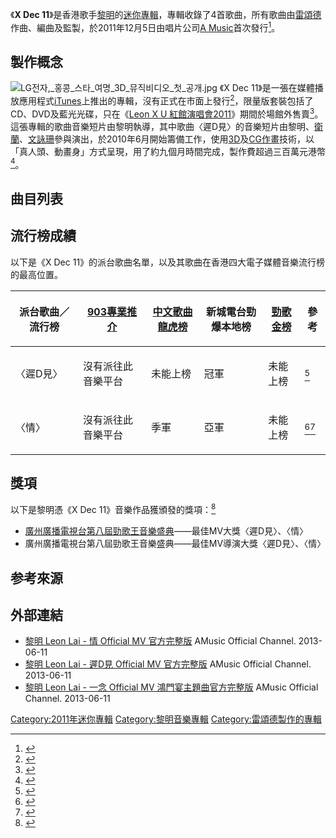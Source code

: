 {{Infobox album
| name       = X Dec 11
| original_name  = 
| type       = EP
| artist     = [[黎明|黎明]]
| cover      = 黎明_X_Dec_11唱片封面.jpg
| alt        = 《X Dec 11》的唱片專輯封面
| released   = 2011年12月5日
| format     = [[數碼音樂下載|數碼音樂下載]]
| recorded   = 2011年
| studio     = 
| genre      = 流行音樂
| length     = {{Duration|m=15|s=29}}
| language   = 粵語
| label      = A Music
| producer   = 雷頌德
| chronology = 黎明
| prev_title = [[烟火_(黎明專輯)|-{烟}-火]]
| prev_year  = 2010
| next_title = [[黎明音樂大全101|黎明音樂大全101]]
| next_year  = 2011
}}

《'''X Dec 11'''》是香港歌手[[黎明|黎明]]的[[迷你專輯|迷你專輯]]，專輯收錄了4首歌曲，所有歌曲由[[雷頌德|雷頌德]]作曲、編曲及監製，於2011年12月5日由唱片公司[[東亞唱片_(製作)|A Music]]首次發行<ref>{{Cite book | author = 陳怡東| title = 當世事再沒完美：香港流行樂壇1974-2013 | location = 北京 | publisher = 法律出版社 | date = 2015 | pages = 324 | ISBN = 7511880754 |language = zh-hans}}</ref>。

==製作概念==
[[File:LG전자,_홍콩_스타_여명_3D_뮤직비디오_첫_공개.jpg|thumb]]
《X Dec 11》是一張在媒體播放應用程式[[iTunes|iTunes]]上推出的專輯，沒有正式在市面上發行<ref>{{Cite web|url = http://news.cntv.cn/20111104/108702.shtml|title = 黎明新碟市面不銷售 個唱拒跳熱舞招呼觀眾|date = 2011-11-04|publisher = 中國網絡電視台|language = zh-hans|accessdate = 2022-04-04|archive-url = https://web.archive.org/web/20190609063223/http://news.cntv.cn/20111104/108702.shtml|archive-date = 2019-06-09|dead-url = yes}}</ref>，限量版套裝包括了CD、DVD及藍光光碟，只在《[[Leon_X_U_紅館演唱會2011|Leon X U 紅館演唱會2011]]》期間於場館外售賣<ref>{{cite news|language = zh|url = https://orientaldaily.on.cc/cnt/entertainment/20111104/00282_042.html|title = 黎明拒再講婚變︰等法官判決|publisher = 東方日報|date = 2011-11-04|accessdate = 2022-04-04|archive-url = https://web.archive.org/web/20191113114149/https://orientaldaily.on.cc/cnt/entertainment/20111104/00282_042.html|archive-date = 2019-11-13|dead-url =no}}</ref>。這張專輯的歌曲音樂短片由黎明執導，其中歌曲〈遲D見〉的音樂短片由黎明、[[衛蘭|衛蘭]]、[[文詠珊|文詠珊]]參與演出，於2010年6月開始籌備工作，使用[[三維空間|3D]]及[[CG作畫|CG作畫]]技術，以「真人頭、動畫身」方式呈現，用了約九個月時間完成，製作費超過三百萬元港幣<ref>{{cite news |language = zh |url = https://orientaldaily.on.cc/cnt/entertainment/20110413/00282_010.html |title = 黎明掟300萬剪走JM金Bra |publisher = 東方日報 |date = 2011-04-13 |accessdate = 2022-04-04 |archive-url = https://web.archive.org/web/20210807120355/https://orientaldaily.on.cc/cnt/entertainment/20110413/00282_010.html |archive-date = 2021-08-07 |dead-url = no }}</ref>。

==曲目列表==
{{Tracklist
| collapsed = 
| headline = CD
| total_length = 15:29

| all_music = 雷頌德
| all_arranger = 雷頌德
| all_producer = 雷頌德

| title1 = 情
| lyrics1 = [[林夕|林夕]]
| longnote1 = 
| length1 = 4:08

| title2 = 遲D見
| lyrics2 = [[陳詠謙|陳詠謙]]
| longnote2 = 
| length2 = 3:40

| title3 = 一念
| lyrics3 = [[姚謙|姚謙]]
| longnote3 = 電影《[[鴻門宴_(電影)|鴻門宴]]》主題曲
| length3 = 4:03

| title4 = See You Later
| lyrics4 = [[黎明|L.L.]]
| longnote4 = 〈遲D見〉國語版
| length4 = 3:38
}}

{{Tracklist
| headline = DVD
| extra_column = 導演

| title1 = 情
| note1 = 音樂短片
| extra1 = L.L.
| title2 = 遲D見
| note2 = 音樂錄短片
| extra2 = L.L.
| title3 = 一念
| note3 = 音樂錄短片
| extra3 = L.L.
| title4 = See You Later
| note4 = 音樂錄短片
| extra4 = L.L.
}}

{{Tracklist
| headline = BD
| extra_column = 導演

| title1 = 情
| note1 = 3D／2D
| extra1 = L.L.
| title2 = 遲D見
| note2 = 3D／2D
| extra2 = L.L.
| title3 = See You Later
| note3 = 3D／2D
| extra3 = L.L.
}}

==流行榜成績==
以下是《X Dec 11》的派台歌曲名單，以及其歌曲在香港四大電子媒體音樂流行榜的最高位置。
{| class="wikitable" align="center"
|-
! 派台歌曲／流行榜 !! [[903專業推介|903專業推介]] !! [[中文歌曲龍虎榜|中文歌曲龍虎榜]] !! 新城電台勁爆本地榜 !! [[勁歌金榜|勁歌金榜]]!! 參考
|-
|〈遲D見〉||沒有派往此音樂平台||未能上榜||冠軍||未能上榜||<ref>{{Cite web |url = http://www.lemonmusic.com.hk/chart20110702.htm |title = 2011年第27週新城勁爆本地榜 |date = 2011-07-02 |publisher = 檸音樂歌詞網 |language = zh |accessdate = 2019-03-21 |archive-url = https://web.archive.org/web/20160406002717/http://www.lemonmusic.com.hk/chart20110702.htm |archive-date = 2016-04-06 |dead-url = no }}</ref>
|-
|〈情〉||沒有派往此音樂平台||季軍||亞軍||未能上榜||<ref>{{Cite web |url = http://www.lemonmusic.com.hk/chart20120128.htm |title = 2012年第4週香港電台中文歌曲龍虎榜 |date = 2012-01-28 |publisher = 檸音樂歌詞網 |language = zh |accessdate = 2019-11-13 |archive-url = https://web.archive.org/web/20160405205858/http://www.lemonmusic.com.hk/chart20120128.htm |archive-date = 2016-04-05 |dead-url = no }}</ref><ref>{{Cite web |url = http://www.lemonmusic.com.hk/chart20111217.htm |title = 2011年第51週新城勁爆本地榜 |date = 2011-12-17 |publisher = 檸音樂歌詞網 |language = zh |accessdate = 2019-11-13 |archive-url = https://web.archive.org/web/20160405213800/http://www.lemonmusic.com.hk/chart20111217.htm |archive-date = 2016-04-05 |dead-url = no }}</ref>
|}

==獎項==
以下是黎明憑《X Dec 11》音樂作品獲頒發的獎項：<ref>{{Cite web|url = http://ent.sina.com.cn/y/2011-11-19/15543485379.shtml|title = 勁歌王頒獎禮揭曉|publisher = 新浪音樂|date = 2011-11-19|language = zh-hans|accessdate = 2022-04-03|archive-url = https://web.archive.org/web/20160304142339/http://ent.sina.com.cn/y/2011-11-19/15543485379.shtml|archive-date = 2016-03-04|dead-url = no}}</ref>
*[[廣州廣播電視台|廣州廣播電視台]][[第8屆「勁歌王」全球華人樂壇音樂盛典獲獎名單|第八屆勁歌王音樂盛典]]——最佳MV大獎〈遲D見〉、〈情〉
*廣州廣播電視台第八屆勁歌王音樂盛典——最佳MV導演大獎〈遲D見〉、〈情〉

== 参考來源 ==
{{reflist}}

==外部連結==
*[https://www.youtube.com/watch?v=nm7dyUTk7II/ 黎明 Leon Lai - 情 Official MV 官方完整版] AMusic Official Channel. 2013-06-11
*[https://www.youtube.com/watch?v=i31aUBtRCbE/ 黎明 Leon Lai - 遲D見 Official MV 官方完整版] AMusic Official Channel. 2013-06-11
*[https://www.youtube.com/watch?v=lg0R4XhcJvE/ 黎明 Leon Lai - 一念 Official MV 鴻門宴主題曲官方完整版] AMusic Official Channel. 2013-06-11

{{portal bar|音樂}}
{{黎明}}
[[Category:2011年迷你專輯|Category:2011年迷你專輯]]
[[Category:黎明音樂專輯|Category:黎明音樂專輯]]
[[Category:雷頌德製作的專輯|Category:雷頌德製作的專輯]]